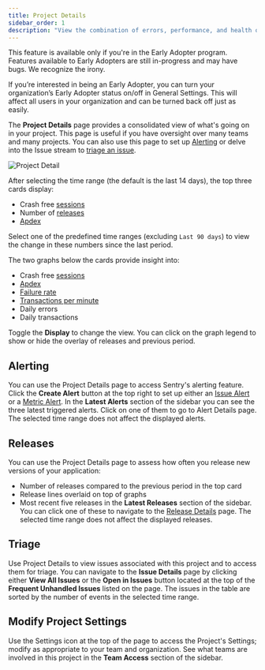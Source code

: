 ```yaml
---
title: Project Details
sidebar_order: 1
description: "View the combination of errors, performance, and health of your project in one central place."
---
```


<Note>

This feature is available only if you're in the Early Adopter program. Features available to Early Adopters are still in-progress and may have bugs. We recognize the irony.

If you’re interested in being an Early Adopter, you can turn your organization’s Early Adopter status on/off in General Settings. This will affect all users in your organization and can be turned back off just as easily.

</Note>

The **Project Details** page provides a consolidated view of what's going on in your project. This page is useful if you have oversight over many teams and many projects. You can also use this page to set up [Alerting](/product/alerts-notifications/) or delve into the Issue stream to [triage an issue](#triage).

![Project Detail](project-detail.png)

After selecting the time range (the default is the last 14 days), the top three cards display:

- Crash free [sessions](/product/releases/health/#session)
- Number of [releases](/product/releases/)
- [Apdex](/product/performance/metrics/#apdex)

Select one of the predefined time ranges (excluding `Last 90 days`) to view the change in these numbers since the last period.

The two graphs below the cards provide insight into:

- Crash free [sessions](/product/releases/health/#session)
- [Apdex](/product/performance/metrics/#apdex)
- [Failure rate](/product/performance/metrics/#failure-rate)
- [Transactions per minute](/product/performance/metrics/#throughput-total-tpm-tps)
- Daily errors
- Daily transactions

Toggle the **Display** to change the view. You can click on the graph legend to show or hide the overlay of releases and previous period.

## Alerting

You can use the Project Details page to access Sentry's alerting feature. Click the **Create Alert** button at the top right to set up either an [Issue Alert](/product/alerts-notifications/issue-alerts/) or a [Metric Alert](/product/alerts-notifications/metric-alerts/). In the **Latest Alerts** section of the sidebar you can see the three latest triggered alerts. Click on one of them to go to Alert Details page. The selected time range does not affect the displayed alerts.

## Releases

You can use the Project Details page to assess how often you release new versions of your application:

- Number of releases compared to the previous period in the top card
- Release lines overlaid on top of graphs
- Most recent five releases in the **Latest Releases** section of the sidebar. You can click one of these to navigate to the [Release Details](/product/releases/health/release-details/) page. The selected time range does not affect the displayed releases.

## Triage

Use Project Details to view issues associated with this project and to access them for triage. You can navigate to the **Issue Details** page by clicking either **View All Issues** or the **Open in Issues** button located at the top of the **Frequent Unhandled Issues** listed on the page. The issues in the table are sorted by the number of events in the selected time range.

## Modify Project Settings

Use the Settings icon at the top of the page to access the Project's Settings; modify as appropriate to your team and organization.
See what teams are involved in this project in the **Team Access** section of the sidebar.
